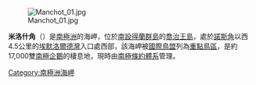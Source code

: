 [[Image:Manchot_01.jpg|thumb]]

'''米洛什角'''（{{lang-en|Milosz Point}}）是[[南極洲|南極洲]]的海岬，位於[[南設得蘭群島|南設得蘭群島]]的[[喬治王島|喬治王島]]，處於[[諾斯角|諾斯角]]以西4.5公里的[[埃默洛爾德灣|埃默洛爾德灣]]入口處西部，該海岬被[[國際鳥盟|國際鳥盟]]列為[[重點鳥區|重點鳥區]]，是約17,000雙[[南極企鵝|南極企鵝]]的棲息地，現時由[[南極條約體系|南極條約體系]]管理。

{{coord|61|55|00|S|57|45|30|W|source:BLI|display=title}}

{{Antarctica-geo-stub}}
[[Category:南極洲海岬|Category:南極洲海岬]]